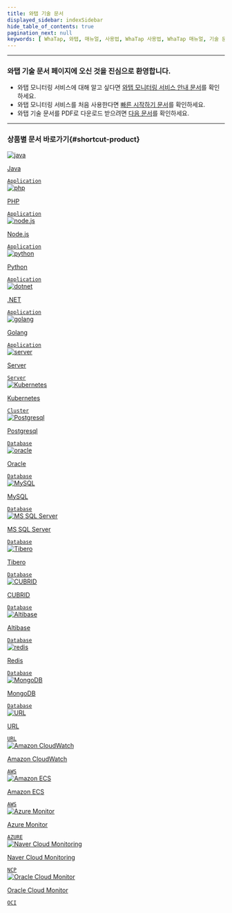 ```yaml
---
title: 와탭 기술 문서
displayed_sidebar: indexSidebar
hide_table_of_contents: true
pagination_next: null
keywords: [ WhaTap, 와탭, 매뉴얼, 사용법, WhaTap 사용법, WhaTap 매뉴얼, 기술 문서, APM, 애플리케이션 모니터링, 로그 모니터링, 쿠버네티스 모니터링, 서버 모니터링, 데이터베이스 모니터링, URL 모니터링, 클라우드 모니터링 ]
---
```


---

### 와탭 기술 문서 페이지에 오신 것을 진심으로 환영합니다.

* 와탭 모니터링 서비스에 대해 알고 싶다면 [와탭 모니터링 서비스 안내 문서](getting-started/whatap-overview)를 확인하세요.
* 와탭 모니터링 서비스를 처음 사용한다면 [빠른 시작하기 문서](getting-started/quick-guide)를 확인하세요.
* 와탭 기술 문서를 PDF로 다운로드 받으려면 [다음 문서](reference)를 확인하세요.

---
### 상품별 문서 바로가기{#shortcut-product}

<div class='flex-container-s'>

<a href='java/introduction'>
<div class='apm-agent'>
<div class='logo'>
<img src='/img/ico-index-java.svg' alt='java'/>
</div>
<div class='int'>
<p>Java</p>
<code>Application</code>
</div>
</div>
</a>

<a href='apm/php/apm-introduction'>
<div class='apm-agent'>
<div class='logo'>
<img src='/img/ico-index-php.svg' alt='php'/>
</div>
<div class='int'>
<p>PHP</p>
<code>Application</code>
</div>
</div>
</a>

<a href='nodejs/introduction'>
<div class='apm-agent'>
<div class='logo'>
<img src='/img/ico-index-nodejs.svg' alt='node.js'/>
</div>
<div class='int'>
<p>Node.js</p>
<code>Application</code>
</div>
</div>
</a>

<a href='python/introduction'>
<div class='apm-agent'>
<div class='logo'>
<img src='/img/ico-index-python.svg' alt='python'/>
</div>
<div class='int'>
<p>Python</p>
<code>Application</code>
</div>
</div>
</a>

<a href='dotnet/introduction'>
<div class='apm-agent'>
<div class='logo'>
<img src='/img/ico-index-dotnet.svg' alt='dotnet'/>
</div>
<div class='int'>
<p>.NET</p>
<code>Application</code>
</div>
</div>
</a>

<a href='golang/introduction'>
<div class='apm-agent'>
<div class='logo'>
<img src='/img/ico-index-go.svg' alt='golang'/>
</div>
<div class='int'>
<p>Golang</p>
<code>Application</code>
</div>
</div>
</a>

<a href='server/introduction'>
<div class='apm-agent'>
<div class='logo'>
<img src='/img/ico-index-server.svg' alt='server'/>
</div>
<div class='int'>
<p>Server</p>
<code>Server</code>
</div>
</div>
</a>

<a href='kubernetes/introduction'>
<div class='apm-agent'>
<div class='logo'>
<img src='/img/ico-index-k8s.svg' alt='Kubernetes'/>
</div>
<div class='int'>
<p>Kubernetes</p>
<code>Cluster</code>
</div>
</div>
</a>

<a href='postgresql/db-monitoring-intro'>
<div class='apm-agent'>
<div class='logo'>
<img src='/img/ico-index-postgresql.svg' alt='Postgresql'/>
</div>
<div class='int'>
<p>Postgresql</p>
<code>Database</code>
</div>
</div>
</a>

<a href='oracle/db-monitoring-intro'>
<div class='apm-agent'>
<div class='logo'>
<img src='/img/ico-index-oracle.svg' alt='oracle'/>
</div>
<div class='int'>
<p>Oracle</p>
<code>Database</code>
</div>
</div>
</a>

<a href='mysql/db-monitoring-intro'>
<div class='apm-agent'>
<div class='logo'>
<img src='/img/ico-index-mysql.svg' alt='MySQL'/>
</div>
<div class='int'>
<p>MySQL</p>
<code>Database</code>
</div>
</div>
</a>

<a href='mssql/db-monitoring-intro'>
<div class='apm-agent'>
<div class='logo'>
<img src='/img/ico-index-mssqlserver.svg' alt='MS SQL Server'/>
</div>
<div class='int'>
<p>MS SQL Server</p>
<code>Database</code>
</div>
</div>
</a>

<a href='tibero/db-monitoring-intro'>
<div class='apm-agent'>
<div class='logo'>
<img src='/img/ico-index-tibero.svg' alt='Tibero'/>
</div>
<div class='int'>
<p>Tibero</p>
<code>Database</code>
</div>
</div>
</a>

<a href='cubrid/db-monitoring-intro'>
<div class='apm-agent'>
<div class='logo'>
<img src='/img/ico-index-cubrid.svg' alt='CUBRID'/>
</div>
<div class='int'>
<p>CUBRID</p>
<code>Database</code>
</div>
</div>
</a>

<a href='altibase/db-monitoring-intro'>
<div class='apm-agent'>
<div class='logo'>
<img src='/img/ico-index-altibase.svg' alt='Altibase'/>
</div>
<div class='int'>
<p>Altibase</p>
<code>Database</code>
</div>
</div>
</a>

<a href='redis/db-monitoring-intro'>
<div class='apm-agent'>
<div class='logo'>
<img src='/img/ico-index-redis.svg' alt='redis'/>
</div>
<div class='int'>
<p>Redis</p>
<code>Database</code>
</div>
</div>
</a>

<a href='mongodb/db-monitoring-intro'>
<div class='apm-agent'>
<div class='logo'>
<img src='/img/ico-index-mongodb.svg' alt='MongoDB'/>
</div>
<div class='int'>
<p>MongoDB</p>
<code>Database</code>
</div>
</div>
</a>

<a href='url/url-intro'>
<div class='apm-agent'>
<div class='logo'>
<img src='/img/ico-index-url.svg' alt='URL'/>
</div>
<div class='int'>
<p>URL</p>
<code>URL</code>
</div>
</div>
</a>

<a href='amazon-cloudwatch/install-agent'>
<div class='apm-agent'>
<div class='logo'>
<img src='/img/ico-index-awsec2.svg' alt='Amazon CloudWatch'/>
</div>
<div class='int'>
<p>Amazon CloudWatch</p>
<code>AWS</code>
</div>
</div>
</a>

<a href='amazon-ecs/introduction'>
<div class='apm-agent'>
<div class='logo'>
<img src='/img/ico-index-aws-ecs.svg' alt='Amazon ECS'/>
</div>
<div class='int'>
<p>Amazon ECS</p>
<code>AWS</code>
</div>
</div>
</a>

<a href='azure/install-agent'>
<div class='apm-agent'>
<div class='logo'>
<img src='/img/ico-index-azure.svg' alt='Azure Monitor'/>
</div>
<div class='int'>
<p>Azure Monitor</p>
<code>AZURE</code>
</div>
</div>
</a>

<a href='ncloud/install-agent'>
<div class='apm-agent'>
<div class='logo'>
<img src='/img/ico-index-ncloud.svg' alt='Naver Cloud Monitoring'/>
</div>
<div class='int'>
<p>Naver Cloud Monitoring</p>
<code>NCP</code>
</div>
</div>
</a>

<a href='oracle-cloud/install-agent'>
<div class='apm-agent'>
<div class='logo'>
<img src='/img/ico-index-oracle.svg' alt='Oracle Cloud Monitor'/>
</div>
<div class='int'>
<p>Oracle Cloud Monitor</p>
<code>OCI</code>
</div>
</div>
</a>

</div>
